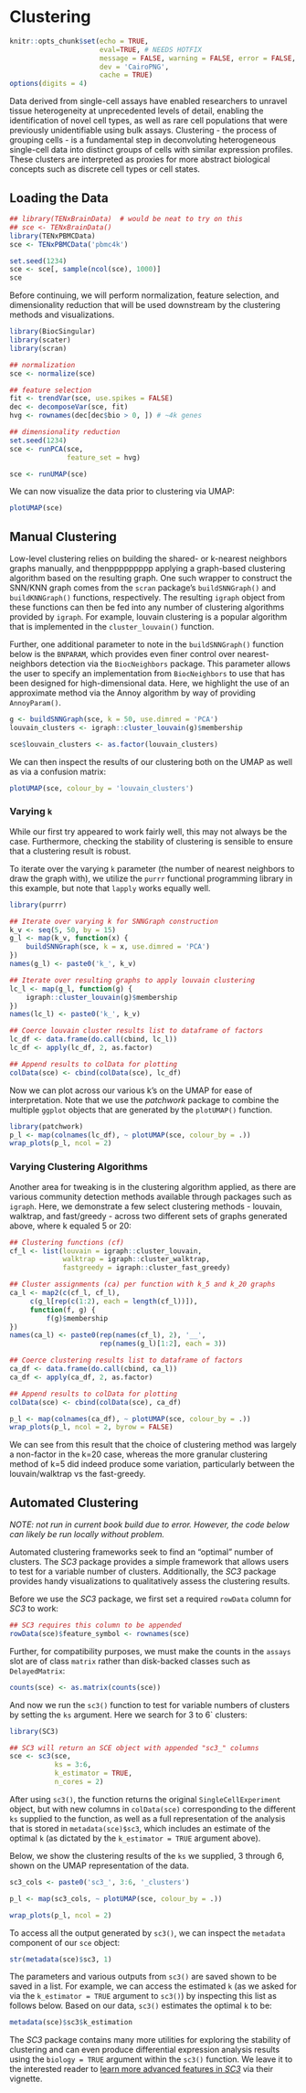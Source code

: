 # Clustering

```r
knitr::opts_chunk$set(echo = TRUE,
                      eval=TRUE, # NEEDS HOTFIX
                      message = FALSE, warning = FALSE, error = FALSE,
                      dev = 'CairoPNG',
                      cache = TRUE)
options(digits = 4)
```

Data derived from single-cell assays have enabled researchers to unravel tissue heterogeneity at unprecedented levels of detail, enabling the identification of novel cell types, as well as rare cell populations that were previously unidentifiable using bulk assays. Clustering - the process of grouping cells - is a fundamental step in deconvoluting heterogeneous single-cell data into distinct groups of cells with similar expression profiles. These clusters are interpreted as proxies for more abstract biological concepts such as discrete cell types or cell states.

<!-- Here we will work with a dataset that contains labeled cell type populations to highlight different approaches to clustering scRNA-seq data. -->


## Loading the Data

<!-- To follow along with this chapter, we will be using the 5 cell line data from the [*CellBench_data*](https://github.com/LuyiTian/CellBench_data) repository. We will load the original dataset, and then subsample down to 1000 cells to make performing downstream calculations faster: -->

```r
## library(TENxBrainData)  # would be neat to try on this
## sce <- TENxBrainData()
library(TENxPBMCData)
sce <- TENxPBMCData('pbmc4k')

set.seed(1234)
sce <- sce[, sample(ncol(sce), 1000)]
sce
```

<!-- The per cell labels pertaining to the 5 cell lines assayed can be found within the `colData` component under the column name `cell_line`. We can count the number of instances of each cell line present in our subsampled dataset as follows: -->

<!-- ```{r} -->
<!-- table(sce$cell_line) -->
<!-- ``` -->

Before continuing, we will perform normalization, feature selection, and dimensionality reduction that will be used downstream by the clustering methods and visualizations. 

```r
library(BiocSingular)
library(scater)
library(scran)

## normalization
sce <- normalize(sce)

## feature selection
fit <- trendVar(sce, use.spikes = FALSE)
dec <- decomposeVar(sce, fit)
hvg <- rownames(dec[dec$bio > 0, ]) # ~4k genes

## dimensionality reduction
set.seed(1234)
sce <- runPCA(sce, 
              feature_set = hvg)
```

```r
sce <- runUMAP(sce)
```

We can now visualize the data prior to clustering via UMAP:

```r
plotUMAP(sce)
```

<!-- One thing to note is that, per our UMAP visualization, cell line H1975 appears to be two primary clusters, with some cells resembling the H838 cell line. -->


## Manual Clustering

Low-level clustering relies on building the shared- or k-nearest neighbors graphs manually, and thenppppppppp applying a graph-based clustering algorithm based on the resulting graph. One such wrapper to construct the SNN/KNN graph comes from the `scran` package's `buildSNNGraph()` and `buildKNNGraph()` functions, respectively. The resulting `igraph` object from these functions can then be fed into any number of clustering algorithms provided by `igraph`. For example, louvain clustering is a popular algorithm that is implemented in the `cluster_louvain()` function.

Further, one additional parameter to note in the `buildSNNGraph()` function below is the `BNPARAM`, which provides even finer control over nearest-neighbors detection via the `BiocNeighbors` package. This parameter allows the user to specify an implementation from `BiocNeighbors` to use that has been designed for high-dimensional data. Here, we highlight the use of an approximate method via the Annoy algorithm by way of providing `AnnoyParam()`.


```r
g <- buildSNNGraph(sce, k = 50, use.dimred = 'PCA')
louvain_clusters <- igraph::cluster_louvain(g)$membership

sce$louvain_clusters <- as.factor(louvain_clusters)
```

We can then inspect the results of our clustering both on the UMAP as well as via a confusion matrix:

```r
plotUMAP(sce, colour_by = 'louvain_clusters')
```

<!-- table(sce$louvain_clusters, sce$cell_line) -->


<!-- Overall at this k, we see that the clusters align very sensibly with the cell lines of origins. -->


### Varying `k`

While our first try appeared to work fairly well, this may not always be the case. Furthermore, checking the stability of clustering is sensible to ensure that a clustering result is robust. 

To iterate over the varying `k` parameter (the number of nearest neighbors to draw the graph with), we utilize the `purrr` functional programming library in this example, but note that `lapply` works equally well.

```r
library(purrr)

## Iterate over varying k for SNNGraph construction
k_v <- seq(5, 50, by = 15)
g_l <- map(k_v, function(x) {
    buildSNNGraph(sce, k = x, use.dimred = 'PCA')
})
names(g_l) <- paste0('k_', k_v)

## Iterate over resulting graphs to apply louvain clustering
lc_l <- map(g_l, function(g) {
    igraph::cluster_louvain(g)$membership
})
names(lc_l) <- paste0('k_', k_v)

## Coerce louvain cluster results list to dataframe of factors
lc_df <- data.frame(do.call(cbind, lc_l))
lc_df <- apply(lc_df, 2, as.factor)

## Append results to colData for plotting
colData(sce) <- cbind(colData(sce), lc_df)
```

Now we can plot across our various k's on the UMAP for ease of interpretation. Note that we use the *patchwork* package to combine the multiple `ggplot` objects that are generated by the `plotUMAP()` function.

```r
library(patchwork)
p_l <- map(colnames(lc_df), ~ plotUMAP(sce, colour_by = .))
wrap_plots(p_l, ncol = 2)
```


### Varying Clustering Algorithms

Another area for tweaking is in the clustering algorithm applied, as there are various community detection methods available through packages such as `igraph`. Here, we demonstrate a few select clustering methods - louvain, walktrap, and fast/greedy - across two different sets of graphs generated above, where k equaled 5 or 20:

```r
## Clustering functions (cf)
cf_l <- list(louvain = igraph::cluster_louvain,
             walktrap = igraph::cluster_walktrap,
             fastgreedy = igraph::cluster_fast_greedy)

## Cluster assignments (ca) per function with k_5 and k_20 graphs
ca_l <- map2(c(cf_l, cf_l),
     c(g_l[rep(c(1:2), each = length(cf_l))]),
     function(f, g) {
         f(g)$membership
})
names(ca_l) <- paste0(rep(names(cf_l), 2), '__',
                      rep(names(g_l)[1:2], each = 3))

## Coerce clustering results list to dataframe of factors
ca_df <- data.frame(do.call(cbind, ca_l))
ca_df <- apply(ca_df, 2, as.factor)

## Append results to colData for plotting
colData(sce) <- cbind(colData(sce), ca_df)
```

```r
p_l <- map(colnames(ca_df), ~ plotUMAP(sce, colour_by = .))
wrap_plots(p_l, ncol = 2, byrow = FALSE)
```

We can see from this result that the choice of clustering method was largely a non-factor in the k=20 case, whereas the more granular clustering method of k=5 did indeed produce some variation, particularly between the louvain/walktrap vs the fast-greedy.


## Automated Clustering

_NOTE: not run in current book build due to error. However, the code below can likely be run locally without problem._

Automated clustering frameworks seek to find an "optimal" number of clusters. The *SC3* package provides a simple framework that allows users to test for a variable number of clusters. Additionally, the *SC3* package provides handy visualizations to qualitatively assess the clustering results.

Before we use the *SC3* package, we first set a required `rowData` column for *SC3* to work:

```r
## SC3 requires this column to be appended
rowData(sce)$feature_symbol <- rownames(sce)
```

Further, for compatibility purposes, we must make the counts in the `assays` slot are of class `matrix` rather than disk-backed classes such as `DelayedMatrix`:

```r
counts(sce) <- as.matrix(counts(sce))
```

And now we run the `sc3()` function to test for variable numbers of clusters by setting the `ks` argument. Here we search for 3 to 6` clusters:


```r
library(SC3)

## SC3 will return an SCE object with appended "sc3_" columns
sce <- sc3(sce,
           ks = 3:6,
           k_estimator = TRUE,
           n_cores = 2)
```

After using `sc3()`, the function returns the original `SingleCellExperiment` object, but with new columns in `colData(sce)` corresponding to the different `ks` supplied to the function, as well as a full representation of the analysis that is stored in `metadata(sce)$sc3`, which includes an estimate of the optimal `k` (as dictated by the `k_estimator = TRUE` argument above). 

Below, we show the clustering results of the `ks` we supplied, 3 through 6, shown on the UMAP representation of the data. 

```r
sc3_cols <- paste0('sc3_', 3:6, '_clusters')

p_l <- map(sc3_cols, ~ plotUMAP(sce, colour_by = .))

wrap_plots(p_l, ncol = 2)
```

To access all the output generated by `sc3()`, we can inspect the `metadata` component of our `sce` object:

```r
str(metadata(sce)$sc3, 1)
```

The parameters and various outputs from `sc3()` are saved shown to be saved in a list. For example, we can access the estimated `k` (as we asked for via the `k_estimator = TRUE` argument to `sc3()`) by inspecting this list as follows below. Based on our data, `sc3()` estimates the optimal `k` to be:

```r
metadata(sce)$sc3$k_estimation
```

The *SC3* package contains many more utilities for exploring the stability of clustering and can even produce differential expression analysis results using the `biology = TRUE` argument within the `sc3()` function. We leave it to the interested reader to [learn more advanced features in *SC3*](https://bioconductor.org/packages/release/bioc/html/SC3.html) via their vignette.
